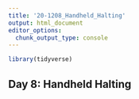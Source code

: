 ```yaml
---
title: '20-1208_Handheld_Halting'
output: html_document
editor_options: 
  chunk_output_type: console
---
```


```r
library(tidyverse)
```

## Day 8: Handheld Halting